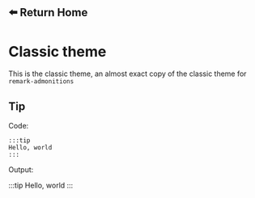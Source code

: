 
## <Link href="/" ><a className="cursor-pointer">:arrow_left: Return Home</a></Link>

# Classic theme
This is the classic theme, an almost exact copy of the classic theme for `remark-admonitions`

## Tip 
Code:

```
:::tip
Hello, world
:::
```

Output:

:::tip
Hello, world
:::



<link rel="stylesheet" type="text/css" href="mystyle.css"/>
